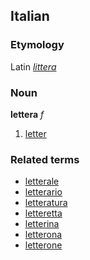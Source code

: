 ==Italian==
===Etymology===
Latin ''[[littera]]''
===Noun===
'''lettera''' ''f''

# [[letter]]

===Related terms===
*[[letterale]]
*[[letterario]]
*[[letteratura]]
*[[letteretta]]
*[[letterina]]
*[[letterona]]
*[[letterone]]